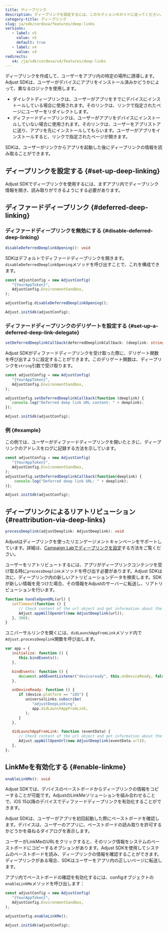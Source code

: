 ```yaml
---
title: ディープリンク
description: ディープリンクを設定するには、このセクションのガイドに従ってください。
category-title: ディープリンク
slug: ja/sdk/cordova/features/deep-links
versions:
   - label: v5
     value: v5
     default: true
   - label: v4
     value: v4
redirects:
   v4: /ja/sdk/cordova/v4/features/deep-links
---
```


ディープリンクを作成して、ユーザーをアプリ内の特定の場所に誘導します。Adjust SDKは、ユーザーがデバイスにアプリをインストール済みかどうかによって、異なるロジックを使用します。

- ダイレクトディープリンクは、ユーザーがアプリをすでにデバイスにインストールしている場合に使用されます。そのリンクは、リンクで指定されたページにユーザーをリダイレクトします。
- ディファードディープリンクは、ユーザーがアプリをデバイスにインストールしていない場合に使用されます。そのリンクは、ユーザーをアプリストアに送り、アプリを先にインストールしてもらいます。ユーザーがアプリをインストールすると、リンクで指定されたページが開きます。

SDKは、ユーザーがリンクからアプリを起動した後にディープリンクの情報を読み取ることができます。

## ディープリンクを設定する \{\#set\-up\-deep\-linking\}

Adjust SDKでディープリンクを使用するには、まずアプリ内でディープリンク情報を開き、読み取りができるようにする必要があります。

## ディファードディープリンク \{\#deferred\-deep\-linking\}

### ディファードディープリンクを無効にする {#disable-deferred-deep-linking}

<CodeBlock title="メソッドシグネチャー">

```ts
disableDeferredDeeplinkOpening(): void
```

</CodeBlock>

SDKはデフォルトでディファードディープリンクを開きます。`disableDeferredDeeplinkOpening`メソッドを呼び出すことで、これを構成できます。

```js
const adjustConfig = new AdjustConfig(
   "{YourAppToken}",
   AdjustConfig.EnvironmentSandbox,
);

adjustConfig.disableDeferredDeeplinkOpening();

Adjust.initSdk(adjustConfig);
```

### ディファードディープリンクのデリゲートを設定する {#set-up-a-deferred-deep-link-delegate}

<CodeBlock title="メソッドシグネチャー">

```ts
setDeferredDeeplinkCallback(deferredDeeplinkCallback: (deeplink: string) => void): void
```

</CodeBlock>

Adjust SDKがディファードディープリンクを受け取った際に、デリゲート関数を呼び出すように設定することができます。このデリゲート関数は、ディープリンクを`string`引数で受け取ります。

```js
const adjustConfig = new AdjustConfig(
   "{YourAppToken}",
   AdjustConfig.EnvironmentSandbox,
);

adjustConfig.setDeferredDeeplinkCallback(function (deeplink) {
   console.log("Deferred deep link URL content: " + deeplink);
});

Adjust.initSdk(adjustConfig);
```

### 例 {#example}

この例では、ユーザーがディファードディープリンクを開いたときに、ディープリンクのアドレスをログに記録する方法を示しています。

```js
const adjustConfig = new AdjustConfig(
   "{YourAppToken}",
   AdjustConfig.EnvironmentSandbox,
);
adjustConfig.setDeferredDeeplinkCallback(function(deeplink) {
    console.log("Deferred deep link URL: " + deeplink);
)};

Adjust.initSdk(adjustConfig);
```

## ディープリンクによるリアトリビューション \{\#reattribution\-via\-deep\-links\}

<CodeBlock title="メソッドシグネチャー">

```ts
processDeeplink(adjustDeeplink: AdjustDeeplink): void
```

</CodeBlock>

Adjustはディープリンクを使ったリエンゲージメントキャンペーンをサポートしています。詳細は、[Campaign Labでディープリンクを設定](https://help.adjust.com/ja/article/deep-links)する方法をご覧ください。

ユーザーをリアトリビュートするには、アプリがディープリンクコンテンツを受け取る時に`processDeeplink`メソッドを呼び出す必要があります。Adjust SDKは次に、ディープリンク内の新しいアトリビューションデータを検索します。SDKが新しい情報を見つけた場合、その情報をAdjustのサーバーに転送し、リアトリビューションを行います。

```js
function handleOpenURL(url) {
   setTimeout(function () {
      // Check content of the url object and get information about the URL.
      Adjust.appWillOpenUrl(new AdjustDeeplink(url));
   }, 300);
}
```

ユニバーサルリンクを開くには、`didLaunchAppFromLink`メソッド内で`Adjust.processDeeplink`関数を呼び出します。

```js
var app = {
   initialize: function () {
      this.bindEvents();
   },

   bindEvents: function () {
      document.addEventListener("deviceready", this.onDeviceReady, false);
   },

   onDeviceReady: function () {
      if (device.platform == "iOS") {
         universalLinks.subscribe(
            "adjustDeepLinking",
            app.didLaunchAppFromLink,
         );
      }
   },

   didLaunchAppFromLink: function (eventData) {
      // Check content of the url object and get information about the URL.
      Adjust.appWillOpenUrl(new AdjustDeeplink(eventData.url));
   },
};
```

## LinkMeを有効化する \{\#enable\-linkme\}

<CodeBlock title="メソッドシグネチャー">

```ts
enableLinkMe(): void
```

</CodeBlock>

Adjust SDKでは、デバイスのペーストボードからディープリンクの情報をコピーすることが可能です。AdjustのLinkMeソリューションを組み合わせることで、iOS 15以降のデバイスでディファードディープリンクを有効化することができます。

<Callout type="important">

Adjust SDKは、ユーザーがアプリを初回起動した際にペーストボードを確認します。デバイスは、ユーザーのアプリに、ペーストボードの読み取りを許可するかどうかを尋ねるダイアログを表示します。

</Callout>

ユーザーがLinkMeのURLをクリックすると、そのリンク情報をシステムのペーストボードにコピーするオプションがあります。Adjust SDKを使用してシステムのペーストボードを読み、ディープリンクの情報を確認することができます。ディープリンクがある場合、SDKはユーザーをアプリ内の正しいページに転送します。

アプリ内でペーストボードの確認を有効化するには、configオブジェクトの`enableLinkMe`メソッドを呼び出します：

```js
const adjustConfig = new AdjustConfig(
   "{YourAppToken}",
   AdjustConfig.EnvironmentSandbox,
);

adjustConfig.enableLinkMe();

Adjust.initSdk(adjustConfig);
```
